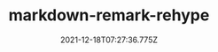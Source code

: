 ---
title: "markdown-remark-rehype"
description: ""
date: 2021-12-18T07:27:36.775Z
tags: []
cover:
	image: "/blogImages/"
	alt: ""
	caption: ""
draft: true
---